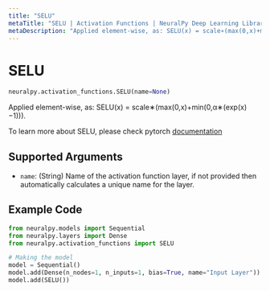 ```yaml
---
title: "SELU"
metaTitle: "SELU | Activation Functions | NeuralPy Deep Learning Library"
metaDescription: "Applied element-wise, as: SELU(x) = scale∗(max(0,x)+min(0,α∗(exp(x)−1)))."
---
```


# SELU

```python
neuralpy.activation_functions.SELU(name=None)
```

Applied element-wise, as: SELU(x) = scale∗(max(0,x)+min(0,α∗(exp(x)−1))).

To learn more about SELU, please check pytorch [documentation](https://pytorch.org/docs/stable/generated/torch.nn.SELU.html#torch.nn.SELU)

## Supported Arguments

- `name`: (String) Name of the activation function layer, if not provided then automatically calculates a unique name for the layer.

## Example Code

```python
from neuralpy.models import Sequential
from neuralpy.layers import Dense
from neuralpy.activation_functions import SELU

# Making the model
model = Sequential()
model.add(Dense(n_nodes=1, n_inputs=1, bias=True, name="Input Layer"))
model.add(SELU())
```
